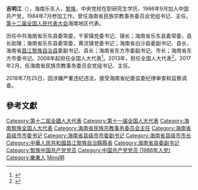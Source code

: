 '''吉明江'''（{{bd|1963年|5月|}}），海南乐东人，[[黎族|黎族]]，中央党校在职研究生学历，1986年9月加入中国共产党，1984年7月参加工作。曾任海南省民族宗教事务委员会党组书记、主任，[[第十二届全国人民代表大会|第十二届全国人民代表大会]]海南地区代表。

历任中共海南省乐东县委常委，千家镇党委书记、镇长；海南省乐东县委常委，县长助理；海南省乐东县委常委，黄流镇党委书记；海南省白沙县委副书记、县长，海南省[[昌江黎族自治县|昌江黎族自治县]]委副书记、县长；海南省东方市委副书记、市长；海南省东方市委书记。2008年起担任全国人大代表<ref>{{cite news|title=全国人大代表信息-吉明江|url=http://210.82.31.1:8084/delegate/viewDelegate.action?dbid=112043|accessdate=2013-04-05|newspaper=全国人大网|archive-url=https://web.archive.org/web/20140522092321/http://www.npc.gov.cn/delegate/viewDelegate.action?dbid=112043|archive-date=2014-05-22|dead-url=yes}}</ref>。2013年，担任全国人大代表<ref>{{cite news|title=全国人大代表信息-吉明江|url=http://210.82.31.1:8084/delegate/viewDelegate.action?dbid=122018|accessdate=2013-04-05|newspaper=全国人大网|archive-url=https://web.archive.org/web/20140522092605/http://www.npc.gov.cn/delegate/viewDelegate.action?dbid=122018|archive-date=2014-05-22|dead-url=yes}}</ref>。2017年2月，任海南省民族宗教事务委员会党组书记、主任。

2018年7月25日，因涉嫌严重违纪违法，接受海南省纪委监委纪律审查和监察调查。

==參考文獻==
{{reflist}}

{{中华人民共和国官员小作品}}
{{中共十九大以来的反腐败工作}}

{{Authority control}}
{{DEFAULTSORT:Ji吉}}
[[Category:第十二屆全國人大代表|Category:第十二屆全國人大代表]]
[[Category:第十一届全国人大代表|Category:第十一届全国人大代表]]
[[Category:海南黎族全国人大代表|Category:海南黎族全国人大代表]]
[[Category:海南省民族宗教事务委员会主任|Category:海南省民族宗教事务委员会主任]]
[[Category:海南省县级市市委书记|Category:海南省县级市市委书记]]
[[Category:海南省县级市市委副书记|Category:海南省县级市市委副书记]]
[[Category:海南省县级市市长|Category:海南省县级市市长]]
[[Category:中華人民共和國昌江黎族自治縣縣長|Category:中華人民共和國昌江黎族自治縣縣長]]
[[Category:海南省县委副书记|Category:海南省县委副书记]]
[[Category:黎族中国共产党党员|Category:黎族中国共产党党员]]
[[Category:中国共产党党员_(1986年入党)|Category:中国共产党党员 (1986年入党)]]
[[Category:樂東人|Category:樂東人]]
[[Category:吉姓|Ming明]]
